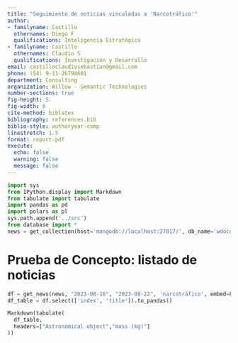 ```yaml
---
title: "Seguimiento de noticias vinculadas a 'Narcotráfico'"
author:
- familyname: Castillo
  othernames: Diego F
  qualifications: Inteligencia Estratégica
- familyname: Castillo
  othernames: Claudio S
  qualifications: Investigación y Desarrollo
email: castilloclaudiosebastian@gmail.com
phone: (54) 9-11-26794601
department: Consulting
organization: Willow - Semantic Technologies
number-sections: true
fig-height: 5
fig-width: 8
cite-method: biblatex
bibliography: references.bib
biblio-style: authoryear-comp
linestretch: 1.5
format: report-pdf
execute:
  echo: false
  warning: false
  message: false
---
```

```python
import sys
from IPython.display import Markdown
from tabulate import tabulate
import pandas as pd
import polars as pl
sys.path.append('../src')
from database import *
news = get_collection(host='mongodb://localhost:27017/', db_name='wdocuments', collection_name='news')

```

# Prueba de Concepto: listado de noticias

<!-- In a famous paper, @BC64 introduced a family of transformations \dots -->

```python
df = get_news(news, "2023-08-16", "2023-08-22", 'narcotráfico', embed=False)
df_table = df.select(['index', 'title']).to_pandas()

Markdown(tabulate(
  df_table, 
  headers=["Astronomical object","mass (kg)"]
))

```